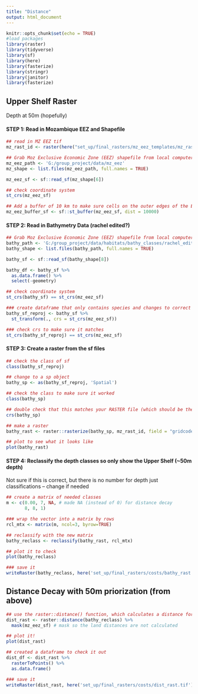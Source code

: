 ```yaml
---
title: "Distance"
output: html_document
---
```


```r
knitr::opts_chunk$set(echo = TRUE)
#load packages
library(raster)
library(tidyverse)
library(sf)
library(here)
library(fasterize)
library(stringr)
library(janitor)
library(fasterize)
```

## Upper Shelf Raster
Depth at 50m (hopefully)

#### **STEP 1: Read in Mozambique EEZ and Shapefile**
```r
## read in MZ EEZ tif
mz_rast_id <- raster(here("set_up/final_rasters/mz_eez_templates/mz_rast_id.tif"))

## Grab Moz Exclusive Economic Zone (EEZ) shapefile from local computer
mz_eez_path <- 'G:/group_project/data/mz_eez'
mz_shape <- list.files(mz_eez_path, full.names = TRUE) 

mz_eez_sf <- sf::read_sf(mz_shape[6])

## check coordinate system
st_crs(mz_eez_sf)

## Add a buffer of 10 km to make sure cells on the outer edges of the EEZ are included
mz_eez_buffer_sf <- sf::st_buffer(mz_eez_sf, dist = 10000)
```

#### **STEP 2: Read in Bathymetry Data (rachel edited?)**
```r
## Grab Moz Exclusive Economic Zone (EEZ) shapefile from local computer
bathy_path <- 'G:/group_project/data/habitats/bathy_classes/rachel_edited'
bathy_shape <- list.files(bathy_path, full.names = TRUE) 

bathy_sf <- sf::read_sf(bathy_shape[8])

bathy_df <- bathy_sf %>%
  as.data.frame() %>% 
  select(-geometry)

## check coordinate system
st_crs(bathy_sf) == st_crs(mz_eez_sf)

### create dataframe that only contains species and changes to correct crs
bathy_sf_reproj <- bathy_sf %>% 
  st_transform(., crs = st_crs(mz_eez_sf)) 

### check crs to make sure it matches
st_crs(bathy_sf_reproj) == st_crs(mz_eez_sf)
```

#### **STEP 3: Create a raster from the sf files**
```r
## check the class of sf
class(bathy_sf_reproj)

## change to a sp object
bathy_sp <- as(bathy_sf_reproj, 'Spatial')

## check the class to make sure it worked
class(bathy_sp)

## double check that this matches your RASTER file (which should be the same as the sf)
crs(bathy_sp)

## make a raster 
bathy_rast <- raster::rasterize(bathy_sp, mz_rast_id, field = "gridcode")

## plot to see what it looks like
plot(bathy_rast)
```

#### **STEP 4: Reclassify the depth classes so only show the Upper Shelf (~50m depth)**
Not sure if this is correct, but there is no number for depth just classifications -- change if needed
```r
## create a matrix of needed classes
m <- c(0.00, 7, NA, # made NA (instead of 0) for distance decay 
       8, 8, 1)

### wrap the vector into a matrix by rows
rcl_mtx <- matrix(m, ncol=3, byrow=TRUE)

## reclassify with the new matrix
bathy_reclass <- reclassify(bathy_rast, rcl_mtx)

## plot it to check
plot(bathy_reclass)

### save it
writeRaster(bathy_reclass, here('set_up/final_rasters/costs/bathy_rast.tif'), overwrite = TRUE)
```


## Distance Decay with 50m priorization (from above)

```r
## use the raster::distance() function, which calculates a distance for every NA cell to the nearest non-NA cell.
dist_rast <- raster::distance(bathy_reclass) %>% 
  mask(mz_eez_sf) # mask so the land distances are not calculated

## plot it!
plot(dist_rast)

## created a dataframe to check it out
dist_df <- dist_rast %>%
  rasterToPoints() %>%
  as.data.frame()

### save it
writeRaster(dist_rast, here('set_up/final_rasters/costs/dist_rast.tif'), overwrite = TRUE)

```






